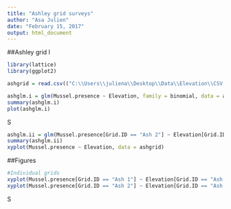 ```yaml
---
title: "Ashley grid surveys"
author: "Asa Julien"
date: "February 15, 2017"
output: html_document
---
```

##Ashley grid I
```r
library(lattice)
library(ggplot2)

ashgrid = read.csv(("C:\\Users\\juliena\\Desktop\\Data\\Elevation\\CSV files\\Ash_grids.csv"))

ashglm.i = glm(Mussel.presence ~ Elevation, family = binomial, data = ashgrid) #will have to subset this later on
summary(ashglm.i)
plot(ashglm.i)
```

S

```r
ashglm.ii = glm(Mussel.presence[Grid.ID == "Ash 2"] ~ Elevation[Grid.ID == "Ash 2"], family = binomial, data = ashgrid)
summary(ashglm.ii)
xyplot(Mussel.presence ~ Elevation, data = ashgrid)
```

##Figures
```r
#Individual grids
xyplot(Mussel.presence[Grid.ID == "Ash 1"] ~ Elevation[Grid.ID == "Ash 1"], data = ashgrid)
xyplot(Mussel.presence[Grid.ID == "Ash 2"] ~ Elevation[Grid.ID == "Ash 2"], data = ashgrid)
```

S
